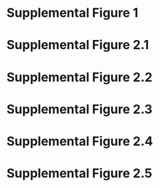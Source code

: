 # **Supplemental Figure 1**

\begin{center}
\includegraphics[width=\textwidth,height=0.9\textheight,keepaspectratio]{../Figures/S1.png}
\end{center}

\newpage

# **Supplemental Figure 2.1**

\begin{center}
\includegraphics[width=\textwidth,height=0.85\textheight,keepaspectratio]{../Figures/S2.1.png}
\end{center}

# **Supplemental Figure 2.2**

\begin{center}
\includegraphics[width=\textwidth,height=0.85\textheight,keepaspectratio]{../Figures/S2.2.png}
```

\end{center}

# **Supplemental Figure 2.3**

\begin{center}
\includegraphics[width=\textwidth,height=0.85\textheight,keepaspectratio]{../Figures/S2.3.png}
\end{center}

# **Supplemental Figure 2.4**

\begin{center}
\includegraphics[width=\textwidth,height=0.85\textheight,keepaspectratio]{../Figures/S2.4.png}
\end{center}

# **Supplemental Figure 2.5**

\begin{center}
\includegraphics[width=\textwidth,height=0.85\textheight,keepaspectratio]{../Figures/S2.5.png}
\end{center}

\newpage